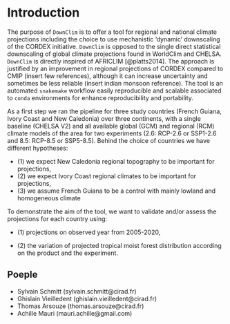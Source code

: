 # Introduction {.unnumbered}

The purpose of `DownClim` is to offer a tool for regional and national climate projections including the choice to use mechanistic 'dynamic' downscaling of the CORDEX initiative. `DownClim` is opposed to the single direct statistical downscaling of global climate projections found in WorldClim and CHELSA. `DownClim` is directly inspired of AFRICLIM [@platts2014]. The approach is justified by an improvement in regional projections of CORDEX compared to CMIP (insert few references), although it can increase uncertainty and sometimes be less reliable (insert indian monsoon reference). The tool is an automated `snakemake` workflow easily reproducible and scalable associated to `conda` environments for enhance reproducibility and portability.

As a first step we ran the pipeline for three study countries (French Guiana, Ivory Coast and New Caledonia) over three continents, with a single baseline (CHELSA V2) and all available global (GCM) and regional (RCM) climate models of the area for two experiments (2.6: RCP-2.6 or SSP1-2.6 and 8.5: RCP-8.5 or SSP5-8.5). Behind the choice of countries we have different hypotheses:

-   \(1\) we expect New Caledonia regional topography to be important for projections,
-   \(2\) we expect Ivory Coast regional climates to be important for projections,
-   \(3\) we assume French Guiana to be a control with mainly lowland and homogeneous climate

To demonstrate the aim of the tool, we want to validate and/or assess the projections for each country using:

-   \(1\) projections on observed year from 2005-2020,

-   \(2\) the variation of projected tropical moist forest distribution according on the product and the experiment.

## Poeple

-   Sylvain Schmitt (sylvain.schmitt\@cirad.fr)
-   Ghislain Vieilledent (ghislain.vieilledent\@cirad.fr)
-   Thomas Arsouze (thomas.arsouze\@cirad.fr)
-   Achille Mauri (mauri.achille\@gmail.com)

